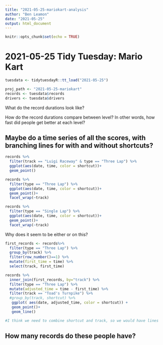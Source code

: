 ```yaml
---
title: "2021-05-25-mariokart-analysis"
author: "Ben Leamon"
date: "2021-05-25"
output: html_document
---
```


```r
knitr::opts_chunk$set(echo = TRUE)
```


# 2021-05-25 Tidy Tuesday: Mario Kart
```r
tuesdata <- tidytuesdayR::tt_load("2021-05-25")
```
```r
proj_path <- "2021-05-25-mariokart"
records <- tuesdata$records
drivers <- tuesdata$drivers
```


What do the record durations look like? 

How do the record durations compare between level? In other words, how fast did people get better at each level? 

## Maybe do a time series of all the scores, with branching lines for with and without shortcuts? 
```r
records %>%
  filter(track == "Luigi Raceway" & type == "Three Lap") %>%
  ggplot(aes(date, time, color = shortcut))+
  geom_point()
```
```r
records %>%
  filter(type == "Three Lap") %>%
  ggplot(aes(date, time, color = shortcut))+
  geom_point()+
  facet_wrap(~track)
```
```r
records %>%
  filter(type == "Single Lap") %>%
  ggplot(aes(date, time, color = shortcut))+
  geom_point()+
  facet_wrap(~track)
```
Why does it seem to be either or on this? 

```r
first_records <- records%>%
  filter(type == "Three Lap") %>%
  group_by(track) %>%
  filter(row_number()==1) %>%
  mutate(first_time = time) %>%
  select(track, first_time)

records %>%
  inner_join(first_records, by="track") %>%
  filter(type == "Three Lap") %>%
  mutate(adjusted_time = time - first_time) %>%
  filter(track == "Toad's Turnpike") %>%
  #group_by(track, shortcut) %>%
   ggplot( aes(date, adjusted_time, color = shortcut)) +
   geom_point()+
   geom_line()

#I think we need to combine shortcut and track, so we would have lines for each permutations 
```



## How many records do these people have? 

